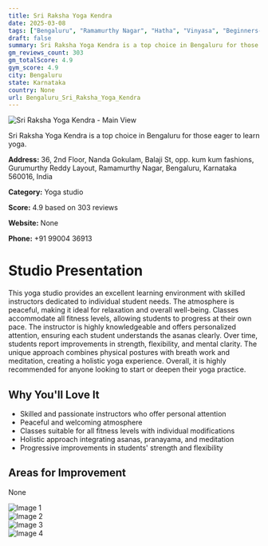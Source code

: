 ```yaml
---
title: Sri Raksha Yoga Kendra
date: 2025-03-08
tags: ["Bengaluru", "Ramamurthy Nagar", "Hatha", "Vinyasa", "Beginners-friendly", "peaceful atmosphere", "personalized instruction", "Bengaluru"]  
draft: false
summary: Sri Raksha Yoga Kendra is a top choice in Bengaluru for those eager to learn yoga.
gm_reviews_count: 303
gm_totalScore: 4.9
gym_score: 4.9
city: Bengaluru
state: Karnataka
country: None
url: Bengaluru_Sri_Raksha_Yoga_Kendra
---
```


<div className="aspect-[16/9] relative my-8">
  <img 
    src="https://lh5.googleusercontent.com/p/AF1QipOCT27ggvjHoV8ZRxg2mEl89JHRMDIIqyTKwrAW=w1920-h1080-k-no"
    alt="Sri Raksha Yoga Kendra - Main View"
    className="object-cover absolute inset-0 w-full h-full rounded-lg"
  />
</div>

Sri Raksha Yoga Kendra is a top choice in Bengaluru for those eager to learn yoga.

**Address:** 36, 2nd Floor, Nanda Gokulam, Balaji St, opp. kum kum fashions, Gurumurthy Reddy Layout, Ramamurthy Nagar, Bengaluru, Karnataka 560016, India

**Category:** Yoga studio

**Score:** 4.9 based on 303 reviews

**Website:** None

**Phone:** +91 99004 36913

# Studio Presentation

This yoga studio provides an excellent learning environment with skilled instructors dedicated to individual student needs. The atmosphere is peaceful, making it ideal for relaxation and overall well-being. Classes accommodate all fitness levels, allowing students to progress at their own pace. The instructor is highly knowledgeable and offers personalized attention, ensuring each student understands the asanas clearly. Over time, students report improvements in strength, flexibility, and mental clarity. The unique approach combines physical postures with breath work and meditation, creating a holistic yoga experience. Overall, it is highly recommended for anyone looking to start or deepen their yoga practice.


## Why You'll Love It

- Skilled and passionate instructors who offer personal attention
- Peaceful and welcoming atmosphere
- Classes suitable for all fitness levels with individual modifications
- Holistic approach integrating asanas, pranayama, and meditation
- Progressive improvements in students' strength and flexibility

## Areas for Improvement

None

<div className="grid grid-cols-1 xl:grid-cols-2 gap-4 my-8">
<div className="aspect-[4/3] relative"><img src="https://lh3.googleusercontent.com/p/AF1QipPGtgolyNggZLGvSl_6UOlG-wDTPhKn6-EWP1it=w1920-h1080-k-no" alt="Image 1" className="object-cover absolute inset-0 w-full h-full rounded-lg" /></div>
<div className="aspect-[4/3] relative"><img src="https://lh5.googleusercontent.com/p/AF1QipP9QuEvYkRCRd8WGdtYVOwze4OgS3XX0m3ZG_FC=w1920-h1080-k-no" alt="Image 2" className="object-cover absolute inset-0 w-full h-full rounded-lg" /></div>
<div className="aspect-[4/3] relative"><img src="https://lh5.googleusercontent.com/p/AF1QipN-yNxmlX7EFvqQ6Sw552bx47i3xPo6n7Zo61Db=w1920-h1080-k-no" alt="Image 3" className="object-cover absolute inset-0 w-full h-full rounded-lg" /></div>
<div className="aspect-[4/3] relative"><img src="https://lh5.googleusercontent.com/p/AF1QipMfpQH1LQqaHLQ4dhyu-ddGgtuDFJjUFYcHljev=w1920-h1080-k-no" alt="Image 4" className="object-cover absolute inset-0 w-full h-full rounded-lg" /></div>
</div>